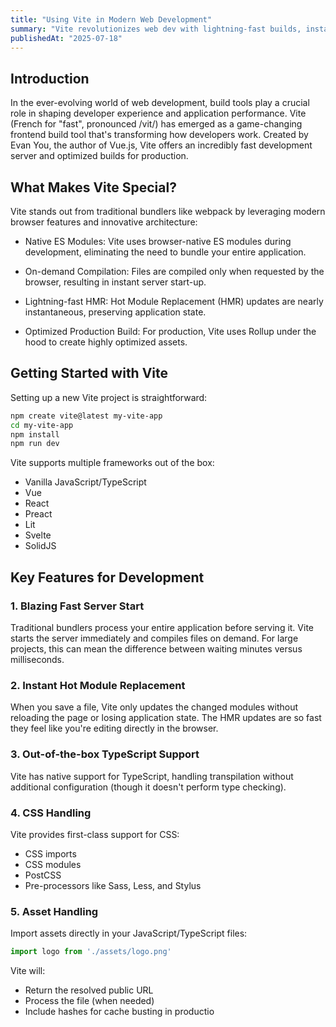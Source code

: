 ```yaml
---
title: "Using Vite in Modern Web Development"
summary: "Vite revolutionizes web dev with lightning-fast builds, instant HMR & optimized production output. Leverages ES modules for unmatched speed."
publishedAt: "2025-07-18"
---
```


## Introduction

In the ever-evolving world of web development, build tools play a crucial role in shaping developer experience and application performance. Vite (French for "fast", pronounced /vit/) has emerged as a game-changing frontend build tool that's transforming how developers work. Created by Evan You, the author of Vue.js, Vite offers an incredibly fast development server and optimized builds for production.

## What Makes Vite Special?

Vite stands out from traditional bundlers like webpack by leveraging modern browser features and innovative architecture:

- Native ES Modules: Vite uses browser-native ES modules during development, eliminating the need to bundle your entire application.

- On-demand Compilation: Files are compiled only when requested by the browser, resulting in instant server start-up.

- Lightning-fast HMR: Hot Module Replacement (HMR) updates are nearly instantaneous, preserving application state.

- Optimized Production Build: For production, Vite uses Rollup under the hood to create highly optimized assets.

## Getting Started with Vite

Setting up a new Vite project is straightforward:

```bash
npm create vite@latest my-vite-app
cd my-vite-app
npm install
npm run dev
```

Vite supports multiple frameworks out of the box:

- Vanilla JavaScript/TypeScript
- Vue
- React
- Preact
- Lit
- Svelte
- SolidJS

## Key Features for Development

###  1. Blazing Fast Server Start

Traditional bundlers process your entire application before serving it. Vite starts the server immediately and compiles files on demand. For large projects, this can mean the difference between waiting minutes versus milliseconds.

### 2. Instant Hot Module Replacement

When you save a file, Vite only updates the changed modules without reloading the page or losing application state. The HMR updates are so fast they feel like you're editing directly in the browser.

### 3. Out-of-the-box TypeScript Support

Vite has native support for TypeScript, handling transpilation without additional configuration (though it doesn't perform type checking).

### 4. CSS Handling

Vite provides first-class support for CSS:

- CSS imports
- CSS modules
- PostCSS
- Pre-processors like Sass, Less, and Stylus

### 5. Asset Handling

Import assets directly in your JavaScript/TypeScript files:

```javascript
import logo from './assets/logo.png'
```

Vite will:

- Return the resolved public URL
- Process the file (when needed)
- Include hashes for cache busting in productio